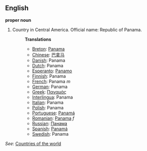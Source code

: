 ==English==

'''proper noun'''

# Country in Central America. Official name: Republic of Panama.
#:'''Translations'''
#:*[[Breton]]: [[Panama]]
#:*[[Chinese]]: [[巴拿马]]
#:*[[Danish]]: Panama
#:*[[Dutch]]: Panama
#:*[[Esperanto]]: [[Panamo]]
#:*[[Finnish]]: Panama
#:*[[French]]: Panama ''m''
#:*[[German]]: Panama
#:*[[Greek]]: [[Παναμάς]]
#:*[[Interlingua]]: Panama
#:*[[Italian]]: Panama
#:*[[Polish]]: Panama
#:*[[Portuguese]]: [[Panamá]]
#:*[[Romanian]]: [[Panama]] ''f''
#:*[[Russian]]: [[Панама]]
#:*[[Spanish]]: [[Panamá]]
#:*[[Swedish]]: Panama

''See'': [[Countries of the world]]